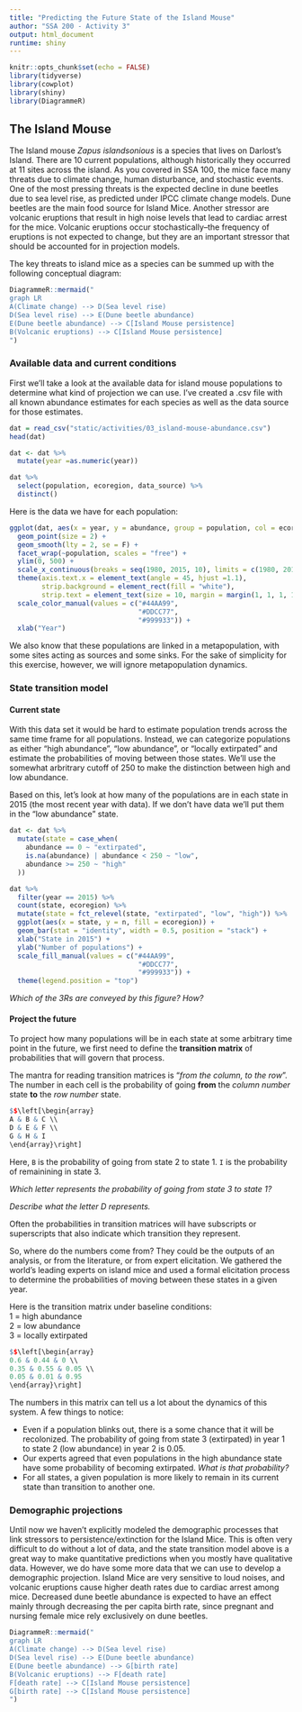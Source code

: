```yaml
---
title: "Predicting the Future State of the Island Mouse"
author: "SSA 200 - Activity 3"
output: html_document
runtime: shiny
---
```


```r
knitr::opts_chunk$set(echo = FALSE)
library(tidyverse)
library(cowplot)
library(shiny)
library(DiagrammeR)
```
  
## The Island Mouse  
  
The Island mouse *Zapus islandsonious* is a species that lives on Darlost's Island. There are 10 current populations, although historically they occurred at 11 sites across the island. As you covered in SSA 100, the mice face many threats due to climate change, human disturbance, and stochastic events. One of the most pressing threats is the expected decline in dune beetles due to sea level rise, as predicted under IPCC climate change models. Dune beetles are the main food source for Island Mice. Another stressor are volcanic eruptions that result in high noise levels that lead to cardiac arrest for the mice. Volcanic eruptions occur stochastically--the frequency of eruptions is not expected to change, but they are an important stressor that should be accounted for in projection models.  
  
The key threats to island mice as a species can be summed up with the following conceptual diagram:  
   
```r
DiagrammeR::mermaid("
graph LR
A(Climate change) --> D(Sea level rise)
D(Sea level rise) --> E(Dune beetle abundance)
E(Dune beetle abundance) --> C[Island Mouse persistence]
B(Volcanic eruptions) --> C[Island Mouse persistence]
")
```
  
  
### Available data and current conditions  
  
First we'll take a look at the available data for island mouse populations to determine what kind of projection we can use. I've created a .csv file with all known abundance estimates for each species as well as the data source for those estimates.
  
```r
dat = read_csv("static/activities/03_island-mouse-abundance.csv")
head(dat)

```

```r
dat <- dat %>% 
  mutate(year =as.numeric(year))

dat %>% 
  select(population, ecoregion, data_source) %>% 
  distinct()
```
  
Here is the data we have for each population:  
  
```r
ggplot(dat, aes(x = year, y = abundance, group = population, col = ecoregion)) +
  geom_point(size = 2) +
  geom_smooth(lty = 2, se = F) +
  facet_wrap(~population, scales = "free") +
  ylim(0, 500) +
  scale_x_continuous(breaks = seq(1980, 2015, 10), limits = c(1980, 2015)) +
  theme(axis.text.x = element_text(angle = 45, hjust =1.1),
        strip.background = element_rect(fill = "white"),
        strip.text = element_text(size = 10, margin = margin(1, 1, 1, 1))) +
  scale_color_manual(values = c("#44AA99", 
                                "#DDCC77",
                                "#999933")) +
  xlab("Year")
```
    
We also know that these populations are linked in a metapopulation, with some sites acting as sources and some sinks. For the sake of simplicity for this exercise, however, we will ignore metapopulation dynamics. 
    
    
### State transition model  
  
#### Current state  
  
With this data set it would be hard to estimate population trends across the same time frame for all populations. Instead, we can categorize populations as either "high abundance", "low abundance", or "locally extirpated" and estimate the probabilities of moving between those states. We'll use the somewhat arbritrary cutoff of 250 to make the distinction between high and low abundance.  
  
Based on this, let's look at  how many of the populations are in each state in 2015 (the most recent year with data). If we don't have data we'll put them in the "low abundance" state.    
  
```r
dat <- dat %>% 
  mutate(state = case_when(
    abundance == 0 ~ "extirpated",
    is.na(abundance) | abundance < 250 ~ "low",
    abundance >= 250 ~ "high"
  ))

dat %>% 
  filter(year == 2015) %>% 
  count(state, ecoregion) %>% 
  mutate(state = fct_relevel(state, "extirpated", "low", "high")) %>% 
  ggplot(aes(x = state, y = n, fill = ecoregion)) +
  geom_bar(stat = "identity", width = 0.5, position = "stack") +
  xlab("State in 2015") +
  ylab("Number of populations") +
  scale_fill_manual(values = c("#44AA99", 
                                "#DDCC77",
                                "#999933")) +
  theme(legend.position = "top")
```
  
*Which of the 3Rs are conveyed by this figure? How?*  
  
  
#### Project the future  
  
To project how many populations will be in each state at some arbitrary time point in the future, we first need to define the **transition matrix** of probabilities that will govern that process. 
  
The mantra for reading transition matrices is "*from the column, to the row*". The number in each cell is the probability of going **from** the *column number* state **to** the *row number* state. 
  
```r
$$\left[\begin{array}
A & B & C \\
D & E & F \\
G & H & I
\end{array}\right]
```
  
Here, `B` is the probability of going from state 2 to state 1. `I` is the probability of remainining in state 3.  
  
*Which letter represents the probability of going from state 3 to state 1?*  
  
*Describe what the letter D represents.*  
  
Often the probabilities in transition matrices will have subscripts or superscripts that also indicate which transition they represent.  
  
So, where do the numbers come from? They could be the outputs of an analysis, or from the literature, or from expert elicitation. We gathered the world's leading experts on island mice and used a formal elicitation process to determine the probabilities of moving between these states in a given year.    
  
Here is the transition matrix under baseline conditions:  
1 = high abundance  
2 = low abundance  
3 = locally extirpated  
   
```r
$$\left[\begin{array}
0.6 & 0.44 & 0 \\
0.35 & 0.55 & 0.05 \\
0.05 & 0.01 & 0.95
\end{array}\right]
```

The numbers in this matrix can tell us a lot about the dynamics of this system. A few things to notice:  
  
* Even if a population blinks out, there is a some chance that it will be recolonized. The probability of going from state 3 (extirpated) in year 1 to state 2 (low abundance) in year 2 is 0.05.  
* Our experts agreed that even populations in the high abundance state have some probability of becoming extirpated. *What is that probability?*  
* For all states, a given population is more likely to remain in its current state than transition to another one.  
  




  
  
 

### Demographic projections  
  
Until now we haven't explicitly modeled the demographic processes that link stressors to persistence/extinction for the Island Mice. This is often very difficult to do without a lot of data, and the state transition model above is a great way to make quantitative predictions when you mostly have qualitative data. However, we do have some more data that we can use to develop a demographic projection. Island Mice are very sensitive to loud noises, and volcanic eruptions cause higher death rates due to cardiac arrest among mice. Decreased dune beetle abundance is expected to have an effect mainly through decreasing the per capita birth rate, since pregnant and nursing female mice rely exclusively on dune beetles.  
    
```r
DiagrammeR::mermaid("
graph LR
A(Climate change) --> D(Sea level rise)
D(Sea level rise) --> E(Dune beetle abundance)
E(Dune beetle abundance) --> G[birth rate]
B(Volcanic eruptions) --> F[death rate]
F[death rate] --> C[Island Mouse persistence]
G[birth rate] --> C[Island Mouse persistence]
")
```